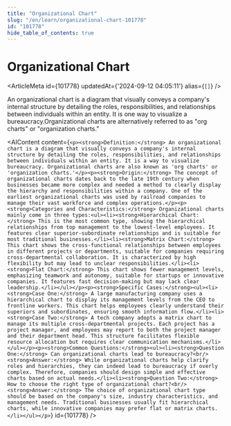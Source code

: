 ```yaml
---
title: "Organizational Chart"
slug: "/en/learn/organizational-chart-101778"
id: "101778"
hide_table_of_contents: true
---
```



# Organizational Chart

<ArticleMeta id={101778} updatedAt={'2024-09-12 04:05:11'} alias={`[]`} />
<div className='border-solid border-b border-t-0 my-4 border-[var(--ifm-color-gray-300)]' />

An organizational chart is a diagram that visually conveys a company's internal structure by detailing the roles, responsibilities, and relationships between individuals within an entity. It is one way to visualize a bureaucracy.Organizational charts are alternatively referred to as "org charts" or "organization charts."

<AIContent content={`<p><strong>Definition:</strong> An organizational chart is a diagram that visually conveys a company's internal structure by detailing the roles, responsibilities, and relationships between individuals within an entity. It is a way to visualize bureaucracy. Organizational charts are also known as 'org charts' or 'organization charts.'</p><p><strong>Origin:</strong> The concept of organizational charts dates back to the late 19th century when businesses became more complex and needed a method to clearly display the hierarchy and responsibilities within a company. One of the earliest organizational charts was used by railroad companies to manage their vast workforce and complex operations.</p><p><strong>Categories and Characteristics:</strong> Organizational charts mainly come in three types:<ul><li><strong>Hierarchical Chart:</strong> This is the most common type, showing the hierarchical relationships from top management to the lowest-level employees. It features clear superior-subordinate relationships and is suitable for most traditional businesses.</li><li><strong>Matrix Chart:</strong> This chart shows the cross-functional relationships between employees in different projects or departments, suitable for companies requiring cross-departmental collaboration. It is characterized by high flexibility but may lead to unclear responsibilities.</li><li><strong>Flat Chart:</strong> This chart shows fewer management levels, emphasizing teamwork and autonomy, suitable for startups or innovative companies. It features fast decision-making but may lack clear leadership.</li></ul></p><p><strong>Specific Cases:</strong><ul><li><strong>Case One:</strong> A large manufacturing company uses a hierarchical chart to display its management levels from the CEO to frontline workers. This chart helps employees clearly understand their superiors and subordinates, ensuring smooth information flow.</li><li><strong>Case Two:</strong> A tech company adopts a matrix chart to manage its multiple cross-departmental projects. Each project has a project manager, and employees may report to both the project manager and their department head. This structure facilitates flexible resource allocation but requires clear communication mechanisms.</li></ul></p><p><strong>Common Questions:</strong><ul><li><strong>Question One:</strong> Can organizational charts lead to bureaucracy?<br/><strong>Answer:</strong> While organizational charts help clarify roles and hierarchies, they can indeed lead to bureaucracy if overly complex. Therefore, companies should design simple and effective charts based on actual needs.</li><li><strong>Question Two:</strong> How to choose the right type of organizational chart?<br/><strong>Answer:</strong> The choice of organizational chart type should be based on the company's size, industry characteristics, and management needs. Traditional businesses usually fit hierarchical charts, while innovative companies may prefer flat or matrix charts.</li></ul></p>`} id={101778} />
